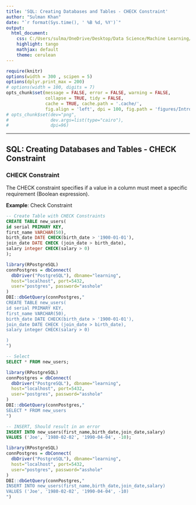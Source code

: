 ---
title: 'SQL: Creating Databases and Tables - CHECK Constraint'
author: "Sulman Khan"
date: "`r format(Sys.time(), ' %B %d, %Y')`"
output: 
  html_document:
    css: C:/Users/sulma/OneDrive/Desktop/Data Science/Machine Learning/gf_small_touches.css
    highlight: tango
    mathjax: default
    theme: cerulean
---

```{r setup, cache = FALSE, echo = FALSE, message = FALSE, warning = FALSE, tidy = FALSE}
require(knitr)
options(width = 300 , scipen = 5)
options(dplyr.print_max = 200)
# options(width = 100, digits = 7)
opts_chunk$set(message = FALSE, error = FALSE, warning = FALSE, 
               collapse = TRUE, tidy = FALSE,
               cache = TRUE, cache.path = '.cache/', 
               fig.align = 'left', dpi = 100, fig.path = 'figures/Introductiontotextanalytics/')
# opts_chunk$set(dev="png", 
#                dev.args=list(type="cairo"),
#                dpi=96)
```
---

## SQL: Creating Databases and Tables - CHECK Constraint


### CHECK Constraint

The CHECK constraint specifies if a value in a column must meet a specific requirement (Boolean expression).




**Example**: Check Constraint

```{sql, eval = FALSE}
-- Create Table with CHECK Constraints
CREATE TABLE new_users(
id serial PRIMARY KEY,
first_name VARCHAR(50), 
birth_date DATE CHECK(birth_date > '1900-01-01'),
join_date DATE CHECK (join_date > birth_date),
salary integer CHECK(salary > 0)
);
```

```{r, echo=FALSE, message=FALSE}
library(RPostgreSQL)
connPostgres = dbConnect(
  dbDriver("PostgreSQL"), dbname="learning", 
  host="localhost", port=5432, 
  user="postgres", password="asshole"
)
DBI::dbGetQuery(connPostgres,"
CREATE TABLE new_users(
id serial PRIMARY KEY,
first_name VARCHAR(50), 
birth_date DATE CHECK(birth_date > '1900-01-01'),
join_date DATE CHECK (join_date > birth_date),
salary integer CHECK(salary > 0)

)
")
```


```{sql, eval = FALSE,one}
-- Select
SELECT * FROM new_users;

```

```{r, echo=FALSE, message=FALSE,two}
library(RPostgreSQL)
connPostgres = dbConnect(
  dbDriver("PostgreSQL"), dbname="learning", 
  host="localhost", port=5432, 
  user="postgres", password="asshole"
)
DBI::dbGetQuery(connPostgres,"
SELECT * FROM new_users
")
```

```{sql, eval = FALSE,five}
-- INSERT, Should result in an error
INSERT INTO new_users(first_name,birth_date,join_date,salary)
VALUES ('Joe', '1980-02-02', '1990-04-04', -10);
```

```{r, echo=FALSE, message=FALSE}
library(RPostgreSQL)
connPostgres = dbConnect(
  dbDriver("PostgreSQL"), dbname="learning", 
  host="localhost", port=5432, 
  user="postgres", password="asshole"
)
DBI::dbGetQuery(connPostgres,"
INSERT INTO new_users(first_name,birth_date,join_date,salary)
VALUES ('Joe', '1980-02-02', '1990-04-04', -10)
")
```